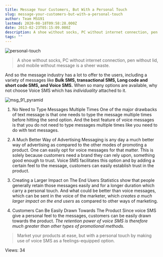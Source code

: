 ```yaml
---
title: Message Your Customers, But With a Personal Touch
slug: message-your-customers-but-with-a-personal-touch
author: Team MSG91
lastmod: 2020-08-18T09:58:28.000Z
date: 2013-02-23T05:15:09.000Z
description: A shoe without socks, PC without internet connection, pen without lid, and mobile without message is a sheer waste. And so the message industry has a lot to offer to the users, including a variety of messages like
tags: ""
---
```


![personal-touch](https://images-msg91.s3.ap-south-1.amazonaws.com/content/images/wordpress/2013/02/personal-touch.jpg)



> A shoe without socks, PC without internet connection, pen without lid, and mobile without message is a sheer waste.
> 
> 


And so the message industry has a lot to offer to the users, including a variety of messages like **Bulk SMS, transactional SMS, Long code and short code SMS, and Voice SMS.** When so many options are available, why not choose Voice SMS which has *individuality* attached to it.


![msg_91_pyramid](https://images-msg91.s3.ap-south-1.amazonaws.com/content/images/wordpress/2013/02/msg_91_pyramid.png)


1. No Need to Type Messages Multiple Times
One of the major drawbacks of text message is that one needs to type the message multiple times before hitting the send option. And the best feature of voice messages is that you do not need to type messages multiple times like you need to do with text messages.


2. A Much Better Way of Advertising
Messaging is any day a much better way of advertising as compared to the other modes of promoting a product. One can easily opt for voice messages for that matter. This is solely because customers need a brand they can rely upon, something good enough to trust. Voice SMS facilitates this option and by adding a certain feel to the message, customers can easily establish trust in the product.


3. Creating a Larger Impact on The End Users
Statistics show that people generally retain those messages easily and for a longer duration which carry a personal touch. And what could be better than voice messages, which can be sent in the voice of the marketer, which *creates a much larger impact on the end users* as compared to other ways of marketing.


4. Customers Can Be Easily Drawn Towards The Product
Since voice SMS give a personal feel to the messages, customers can be easily drawn towards the product. *The retention power of voice SMS is therefore much greater than other types of promotional methods.*



> Market your products at ease, but with a personal touch by making use of voice SMS as a feelings-equipped option.
> 
> 


 Views: 34


